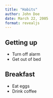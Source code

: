 ```yaml
---
title: "Habits"
author: John Doe
date: March 22, 2005
format: revealjs
---
```


## Getting up

- Turn off alarm
- Get out of bed

## Breakfast

- Eat eggs
- Drink coffee
